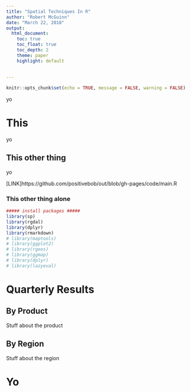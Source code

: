 ```yaml
---
title: "Spatial Techniques In R"
author: "Robert McGuinn"
date: "March 22, 2018"
output:
  html_document:
    toc: true
    toc_float: true
    toc_depth: 2
    theme: paper
    highlight: default
    
  
---
```


```r
knitr::opts_chunk$set(echo = TRUE, message = FALSE, warning = FALSE)
```

yo

# This

yo


## This other thing

yo

[LINK]https://github.com/positivebob/out/blob/gh-pages/code/main.R


### This other thing alone    


```r


##### install packages #####
library(sp)
library(rgdal)
library(dplyr)
library(rmarkdown)
# library(maptools)
# library(ggplot2)
# library(rgeos)
# library(ggmap)
# library(dplyr)
# library(lazyeval)
```

# Quarterly Results {.tabset}

## By Product

Stuff about the product

## By Region

Stuff about the region

# Yo
